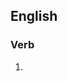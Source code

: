 ==English==

===Verb===
{{head|en|present participle}}

# {{present participle of|attenuate|lang=en|nocat=1}}